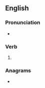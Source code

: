 ==English==

===Pronunciation===
* {{rhymes|aʊstɪŋ|lang=en}}

===Verb===
{{head|en|present participle}}

# {{present participle of|roust|lang=en|nocat=1}}

===Anagrams===
* {{anagrams|en|Guitrons|outgrins|outrings|ring outs|rings out|routings}}